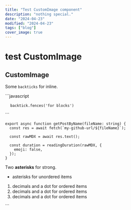 ```yaml
---
title: "Test CustomImage component"
description: "nothing special."
date: "2024-04-23"
modified: "2024-04-23"
tags: ["blog"]
cover_image: true
---
```


# test CustomImage

## CustomImage

<CustomImage
  src="https://raw.githubusercontent.com/kiwaiko/blog/main/images/array.jpg"
  alt="LOOK AT YOU!"  width={400} height={269}
/>
<p>
  Some <code>backticks</code> for inline.
</p>
```javascript
<pre>
  <code className="language-javascript">backtick.fences('for blocks')</code>
</pre>
```
<CustomCode code="
export async function getPostByName(fileName: string) {
    const res = await fetch(`my-github-url/${fileName}`)

    const rawMDX = await res.text()

    const duration = readingDuration(rawMDX, {
        emoji: false,
    })

}" language="tsx"/>

```tsx
export async function getPostByName(fileName: string) {
  const res = await fetch(`my-github-url/${fileName}`);

  const rawMDX = await res.text();

  const duration = readingDuration(rawMDX, {
    emoji: false,
  });
}
```

<p>
  Two <strong>asterisks</strong> for strong.
</p>
<ul>
  <li>asterisks for unordered items</li>
</ul>
<ol>
  <li>decimals and a dot for ordered items</li>
  <li>decimals and a dot for ordered items</li>
  <li>decimals and a dot for ordered items</li>
</ol>
```
